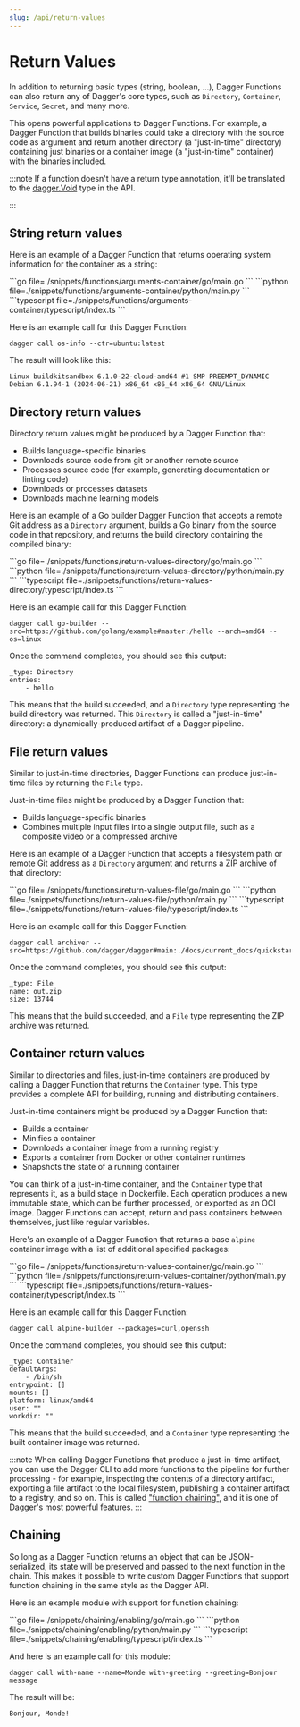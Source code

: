```yaml
---
slug: /api/return-values
---
```


# Return Values

In addition to returning basic types (string, boolean, ...), Dagger Functions can also return any of Dagger's core types, such as `Directory`, `Container`, `Service`, `Secret`, and many more.

This opens powerful applications to Dagger Functions. For example, a Dagger Function that builds binaries could take a directory with the source code as argument and return another directory (a "just-in-time" directory) containing just binaries or a container image (a "just-in-time" container) with the binaries included.

:::note
If a function doesn't have a return type annotation, it'll be translated to the [dagger.Void][void-type] type in the API.

[void-type]: https://docs.dagger.io/api/reference/#definition-Void
:::

## String return values

Here is an example of a Dagger Function that returns operating system information for the container as a string:

<Tabs groupId="language">
<TabItem value="Go">
```go file=./snippets/functions/arguments-container/go/main.go
```
</TabItem>
<TabItem value="Python">
```python file=./snippets/functions/arguments-container/python/main.py
```
</TabItem>
<TabItem value="TypeScript">
```typescript file=./snippets/functions/arguments-container/typescript/index.ts
```
</TabItem>
</Tabs>

Here is an example call for this Dagger Function:

```shell
dagger call os-info --ctr=ubuntu:latest
```

The result will look like this:

```shell
Linux buildkitsandbox 6.1.0-22-cloud-amd64 #1 SMP PREEMPT_DYNAMIC Debian 6.1.94-1 (2024-06-21) x86_64 x86_64 x86_64 GNU/Linux
```

## Directory return values

Directory return values might be produced by a Dagger Function that:

- Builds language-specific binaries
- Downloads source code from git or another remote source
- Processes source code (for example, generating documentation or linting code)
- Downloads or processes datasets
- Downloads machine learning models

Here is an example of a Go builder Dagger Function that accepts a remote Git address as a `Directory` argument, builds a Go binary from the source code in that repository, and returns the build directory containing the compiled binary:

<Tabs groupId="language">
<TabItem value="Go">
```go file=./snippets/functions/return-values-directory/go/main.go
```
</TabItem>
<TabItem value="Python">
```python file=./snippets/functions/return-values-directory/python/main.py
```
</TabItem>
<TabItem value="TypeScript">
```typescript file=./snippets/functions/return-values-directory/typescript/index.ts
```
</TabItem>
</Tabs>

Here is an example call for this Dagger Function:

```shell
dagger call go-builder --src=https://github.com/golang/example#master:/hello --arch=amd64 --os=linux
```

Once the command completes, you should see this output:

```shell
_type: Directory
entries:
    - hello
```

This means that the build succeeded, and a `Directory` type representing the build directory was returned. This `Directory` is called a "just-in-time" directory: a dynamically-produced artifact of a Dagger pipeline.

## File return values

Similar to just-in-time directories, Dagger Functions can produce just-in-time files by returning the `File` type.

Just-in-time files might be produced by a Dagger Function that:

- Builds language-specific binaries
- Combines multiple input files into a single output file, such as a composite video or a compressed archive

Here is an example of a Dagger Function that accepts a filesystem path or remote Git address as a `Directory` argument and  returns a ZIP archive of that directory:

<Tabs groupId="language">
<TabItem value="Go">
```go file=./snippets/functions/return-values-file/go/main.go
```
</TabItem>
<TabItem value="Python">
```python file=./snippets/functions/return-values-file/python/main.py
```
</TabItem>
<TabItem value="TypeScript">
```typescript file=./snippets/functions/return-values-file/typescript/index.ts
```
</TabItem>
</Tabs>

Here is an example call for this Dagger Function:

```shell
dagger call archiver --src=https://github.com/dagger/dagger#main:./docs/current_docs/quickstart
```

Once the command completes, you should see this output:

```shell
_type: File
name: out.zip
size: 13744
```

This means that the build succeeded, and a `File` type representing the ZIP archive was returned.

## Container return values

Similar to directories and files, just-in-time containers are produced by calling a Dagger Function that returns the `Container` type. This type provides a complete API for building, running and distributing containers.

Just-in-time containers might be produced by a Dagger Function that:

- Builds a container
- Minifies a container
- Downloads a container image from a running registry
- Exports a container from Docker or other container runtimes
- Snapshots the state of a running container

You can think of a just-in-time container, and the `Container` type that represents it, as a build stage in Dockerfile. Each operation produces a new immutable state, which can be further processed, or exported as an OCI image. Dagger Functions can accept, return and pass containers between themselves, just like regular variables.

Here's an example of a Dagger Function that returns a base `alpine` container image with a list of additional specified packages:

<Tabs groupId="language">
<TabItem value="Go">
```go file=./snippets/functions/return-values-container/go/main.go
```
</TabItem>
<TabItem value="Python">
```python file=./snippets/functions/return-values-container/python/main.py
```
</TabItem>

<TabItem value="TypeScript">
```typescript file=./snippets/functions/return-values-container/typescript/index.ts
```
</TabItem>
</Tabs>

Here is an example call for this Dagger Function:

```shell
dagger call alpine-builder --packages=curl,openssh
```

Once the command completes, you should see this output:

```shell
_type: Container
defaultArgs:
    - /bin/sh
entrypoint: []
mounts: []
platform: linux/amd64
user: ""
workdir: ""
```

This means that the build succeeded, and a `Container` type representing the built container image was returned.

:::note
When calling Dagger Functions that produce a just-in-time artifact, you can use the Dagger CLI to add more functions to the pipeline for further processing - for example, inspecting the contents of a directory artifact, exporting a file artifact to the local filesystem, publishing a container artifact to a registry, and so on. This is called ["function chaining"](./index.mdx#chaining), and it is one of Dagger's most powerful features.
:::

## Chaining

So long as a Dagger Function returns an object that can be JSON-serialized, its state will be preserved and passed to the next function in the chain. This makes it possible to write custom Dagger Functions that support function chaining in the same style as the Dagger API.

Here is an example module with support for function chaining:

<Tabs groupId="language">
<TabItem value="Go">
```go file=./snippets/chaining/enabling/go/main.go
```
</TabItem>
<TabItem value="Python">
```python file=./snippets/chaining/enabling/python/main.py
```
</TabItem>
<TabItem value="TypeScript">
```typescript file=./snippets/chaining/enabling/typescript/index.ts
```
</TabItem>
</Tabs>

And here is an example call for this module:

```shell
dagger call with-name --name=Monde with-greeting --greeting=Bonjour message
```

The result will be:

```shell
Bonjour, Monde!
```
